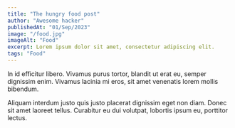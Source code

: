 ```yaml
---
title: "The hungry food post"
author: "Awesome hacker"
publishedAt: "01/Sep/2023"
image: "/food.jpg"
imageAlt: "Food"
excerpt: Lorem ipsum dolor sit amet, consectetur adipiscing elit.
tags: "Food"
---
```

In id efficitur libero. Vivamus purus tortor, blandit ut erat eu, 
semper dignissim enim. Vivamus lacinia mi eros, sit amet venenatis
lorem mollis bibendum.

Aliquam interdum justo quis justo placerat dignissim eget non diam. 
Donec sit amet laoreet tellus. Curabitur eu dui volutpat, lobortis
ipsum eu, porttitor lectus.

